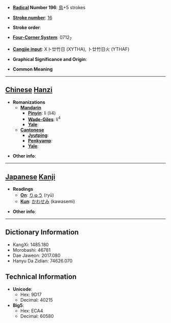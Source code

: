 * '''[[Wiktionary:Chinese radical index| Radical]] Number 196''': [[Wiktionary:Chinese radical index 鳥|鳥]]+5 strokes

* '''[[Wiktionary:Chinese total strokes index|Stroke number]]''': [[Wiktionary:Chinese total strokes index 16|16]]

* '''Stroke order''': 

* '''[[Wiktionary:Chinese four corner index|Four-Corner System]]''': 0712<sub>7</sub>

* '''[[Wiktionary:Chinese Cangjie index|Cangjie input]]''': X卜廿竹日 (XYTHA), 卜廿竹日火 (YTHAF)

* '''Graphical Significance and Origin''': 

* '''Common Meaning'''

----

== [[Chinese]] [[Hanzi]] ==

* '''Romanizations'''
** '''[[Mandarin]]'''
*** '''[[Pinyin]]''': lì (li4)
*** '''[[Wade-Giles]]''': li<sup>4</sup>
*** '''[[Yale]]''': 
** '''[[Cantonese]]'''
*** '''[[Jyutping]]''':
*** '''[[Penkyamp]]''': 
*** '''[[Yale]]''': 

* '''Other info''': 

----

== [[Japanese]] [[Kanji]] ==

* '''Readings'''
** '''[[On]]''': [[りゅう]] (ryū)
** '''[[Kun]]''': [[かわせみ]] (kawasemi)

* '''Other info''':  

----

== Dictionary Information ==

* KangXi: 1485.180
* Morobashi: 46781
* Dae Jaweon: 2017.080
* Hanyu Da Zidian: 74626.070

== Technical Information ==

* '''Unicode''':
** Hex: 9D17
** Decimal: 40215
* '''Big5''':
** Hex: ECA4
** Decimal: 60580